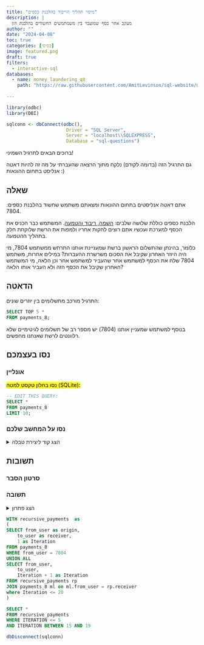 ```yaml
---
title: "מיפוי תהליך הריבוד בהלבנת כספים"
description: |
  מעקב אחר כסף שמועבר בין משמתמשים החשודים בהלבנת הון
author: ""
date: "2024-04-08"
toc: true
categories: [בסיסי]
image: featured.png
draft: true
filters:
  - interactive-sql
databases:
  - name: money_laundering_q8
    path: "https://raw.githubusercontent.com/AmitLevinson/sql-website/main/questions/8-tracking-money-layering/q8.sql"
    
---
```


```r
library(odbc)
library(DBI)

sqlconn <- dbConnect(odbc(),
                      Driver = "SQL Server",
                      Server = "localhost\\SQLEXPRESS",
                      Database = "sql-questions")
```

ברוכים הבאים לתרגיל השמיני!  

גם התרגיל הזה (בדומה לקודם) נלקח מתוך הרצאה שהעברתי על מה זה להיות דאטה אנליסט בתחום ההונאות :)

## שאלה

אתם דאטה אנליסטים בתחום ההונאות ומצאתם משתמש שחשוד בהלבנת כספים: 7804.

הלבנת כספים כוללת שלושה שלבים: [השמה, ריבוד והטמעה](https://fsctop.com/2019/03/%D7%9E%D7%94%D7%99-%D7%94%D7%9C%D7%91%D7%A0%D7%AA-%D7%94%D7%95%D7%9F-%D7%A8%D7%A7%D7%A2-%D7%95%D7%9E%D7%95%D7%A9%D7%92%D7%99-%D7%99%D7%A1%D7%95%D7%93-%D7%98%D7%A7%D7%98%D7%99%D7%A7%D7%95/). המשתמש כבר הכניס את הכסף למערכת ועכשיו אתם רוצים לחקות אחריו ולמפות את הרשת שלוקחת חלק בתהליך ה*הטמעה*.

כלומר, בהינתן שהתשלום הראשון ברשת שמעניינת אותנו התרחש ממשתמש 7804, מי היה היוזר האחרון שקיבל את הסכום משרשרת ההעברות? במילים אחרות, משתמש 7804 שלח את הכסף למשתמש אחר שהעביר למשתמש אחר וכן הלאה, מי המשתמש האחרון שקיבל את הכסף הזה ולא העביר אותו הלאה?

## הדאטה

התרגיל מורכב מתשלומים בין יוזרים שונים:

```sql
SELECT TOP 5 * 
FROM payments_8;
```

בנוסף למשתמש שמעניין אותנו (7804) יש מספר רב של תשלומים לגיטימיים שלא רלוונטים לרשת שאנחנו מחפשים.

## נסו בעצמכם

### אונליין 

<mark>נסו בחלון טקסט למטה (SQLite):</mark>

```.sql
-- EDIT THIS QUERY:
SELECT *
FROM payments_8
LIMIT 10;

```


### נסו על המחשב שלכם

<details>
<summary>הצג קוד ליצירת טבלה</summary>

```sql
CREATE TABLE payments_8 
(
    payment_id	INT,
    from_user	INT,
    to_user	INT,
    amount	INT,
    payment_date	DATE
);

INSERT INTO payments_8 (payment_id, from_user, to_user, amount, payment_date) VALUES ('1', '7804', '4360', '200', '2023-02-28');
INSERT INTO payments_8 (payment_id, from_user, to_user, amount, payment_date) VALUES ('2', '1237', '5790', '242', '2023-02-28');
INSERT INTO payments_8 (payment_id, from_user, to_user, amount, payment_date) VALUES ('3', '5363', '7800', '241', '2023-02-28');
INSERT INTO payments_8 (payment_id, from_user, to_user, amount, payment_date) VALUES ('4', '6382', '5619', '224', '2023-02-28');
INSERT INTO payments_8 (payment_id, from_user, to_user, amount, payment_date) VALUES ('5', '7962', '2729', '184', '2023-02-28');
INSERT INTO payments_8 (payment_id, from_user, to_user, amount, payment_date) VALUES ('6', '6165', '5363', '170', '2023-02-28');
INSERT INTO payments_8 (payment_id, from_user, to_user, amount, payment_date) VALUES ('7', '2165', '2502', '198', '2023-02-28');
INSERT INTO payments_8 (payment_id, from_user, to_user, amount, payment_date) VALUES ('8', '5867', '8562', '285', '2023-02-28');
INSERT INTO payments_8 (payment_id, from_user, to_user, amount, payment_date) VALUES ('9', '2021', '4386', '253', '2023-03-01');
INSERT INTO payments_8 (payment_id, from_user, to_user, amount, payment_date) VALUES ('10', '1378', '6818', '264', '2023-03-01');
INSERT INTO payments_8 (payment_id, from_user, to_user, amount, payment_date) VALUES ('11', '4360', '7503', '199', '2023-03-01');
INSERT INTO payments_8 (payment_id, from_user, to_user, amount, payment_date) VALUES ('12', '4192', '6165', '223', '2023-03-01');
INSERT INTO payments_8 (payment_id, from_user, to_user, amount, payment_date) VALUES ('13', '7764', '7226', '226', '2023-03-01');
INSERT INTO payments_8 (payment_id, from_user, to_user, amount, payment_date) VALUES ('14', '5517', '7962', '294', '2023-03-01');
INSERT INTO payments_8 (payment_id, from_user, to_user, amount, payment_date) VALUES ('15', '1150', '2021', '297', '2023-03-01');
INSERT INTO payments_8 (payment_id, from_user, to_user, amount, payment_date) VALUES ('16', '2502', '6816', '262', '2023-03-01');
INSERT INTO payments_8 (payment_id, from_user, to_user, amount, payment_date) VALUES ('17', '9990', '2625', '177', '2023-03-01');
INSERT INTO payments_8 (payment_id, from_user, to_user, amount, payment_date) VALUES ('18', '7503', '6491', '198', '2023-03-01');
INSERT INTO payments_8 (payment_id, from_user, to_user, amount, payment_date) VALUES ('19', '547', '7800', '283', '2023-03-01');
INSERT INTO payments_8 (payment_id, from_user, to_user, amount, payment_date) VALUES ('20', '355', '976', '212', '2023-03-01');
INSERT INTO payments_8 (payment_id, from_user, to_user, amount, payment_date) VALUES ('21', '3113', '928', '172', '2023-03-01');
INSERT INTO payments_8 (payment_id, from_user, to_user, amount, payment_date) VALUES ('22', '4056', '7498', '155', '2023-03-01');
INSERT INTO payments_8 (payment_id, from_user, to_user, amount, payment_date) VALUES ('23', '2508', '5867', '286', '2023-03-01');
INSERT INTO payments_8 (payment_id, from_user, to_user, amount, payment_date) VALUES ('24', '2135', '672', '280', '2023-03-01');
INSERT INTO payments_8 (payment_id, from_user, to_user, amount, payment_date) VALUES ('25', '4241', '4386', '245', '2023-03-01');
INSERT INTO payments_8 (payment_id, from_user, to_user, amount, payment_date) VALUES ('26', '2587', '5517', '184', '2023-03-01');
INSERT INTO payments_8 (payment_id, from_user, to_user, amount, payment_date) VALUES ('27', '6491', '3037', '198', '2023-03-01');
INSERT INTO payments_8 (payment_id, from_user, to_user, amount, payment_date) VALUES ('28', '9003', '3113', '169', '2023-03-01');
INSERT INTO payments_8 (payment_id, from_user, to_user, amount, payment_date) VALUES ('29', '6675', '3440', '279', '2023-03-01');
INSERT INTO payments_8 (payment_id, from_user, to_user, amount, payment_date) VALUES ('30', '8193', '976', '189', '2023-03-01');
INSERT INTO payments_8 (payment_id, from_user, to_user, amount, payment_date) VALUES ('31', '4463', '1657', '279', '2023-03-01');
INSERT INTO payments_8 (payment_id, from_user, to_user, amount, payment_date) VALUES ('32', '1416', '8562', '181', '2023-03-01');
INSERT INTO payments_8 (payment_id, from_user, to_user, amount, payment_date) VALUES ('33', '3037', '9484', '198', '2023-03-01');
INSERT INTO payments_8 (payment_id, from_user, to_user, amount, payment_date) VALUES ('34', '5669', '6286', '267', '2023-03-01');
INSERT INTO payments_8 (payment_id, from_user, to_user, amount, payment_date) VALUES ('35', '8889', '928', '153', '2023-03-01');
INSERT INTO payments_8 (payment_id, from_user, to_user, amount, payment_date) VALUES ('36', '4915', '3113', '284', '2023-03-01');
INSERT INTO payments_8 (payment_id, from_user, to_user, amount, payment_date) VALUES ('37', '8319', '9249', '240', '2023-03-01');
INSERT INTO payments_8 (payment_id, from_user, to_user, amount, payment_date) VALUES ('38', '4400', '9990', '204', '2023-03-01');
INSERT INTO payments_8 (payment_id, from_user, to_user, amount, payment_date) VALUES ('39', '9492', '9816', '265', '2023-03-01');
INSERT INTO payments_8 (payment_id, from_user, to_user, amount, payment_date) VALUES ('40', '9484', '2885', '197', '2023-03-01');
INSERT INTO payments_8 (payment_id, from_user, to_user, amount, payment_date) VALUES ('41', '870', '9207', '259', '2023-03-01');
INSERT INTO payments_8 (payment_id, from_user, to_user, amount, payment_date) VALUES ('42', '5948', '4896', '260', '2023-03-01');
INSERT INTO payments_8 (payment_id, from_user, to_user, amount, payment_date) VALUES ('43', '6818', '7949', '150', '2023-03-01');
INSERT INTO payments_8 (payment_id, from_user, to_user, amount, payment_date) VALUES ('44', '6765', '547', '216', '2023-03-01');
INSERT INTO payments_8 (payment_id, from_user, to_user, amount, payment_date) VALUES ('45', '2885', '1841', '196', '2023-03-01');
INSERT INTO payments_8 (payment_id, from_user, to_user, amount, payment_date) VALUES ('46', '392', '6862', '287', '2023-03-01');
INSERT INTO payments_8 (payment_id, from_user, to_user, amount, payment_date) VALUES ('47', '5067', '7869', '253', '2023-03-01');
INSERT INTO payments_8 (payment_id, from_user, to_user, amount, payment_date) VALUES ('48', '2729', '5948', '244', '2023-03-01');
INSERT INTO payments_8 (payment_id, from_user, to_user, amount, payment_date) VALUES ('49', '9249', '6382', '208', '2023-03-01');
INSERT INTO payments_8 (payment_id, from_user, to_user, amount, payment_date) VALUES ('50', '258', '4241', '274', '2023-03-01');
INSERT INTO payments_8 (payment_id, from_user, to_user, amount, payment_date) VALUES ('51', '1841', '7627', '196', '2023-03-01');
INSERT INTO payments_8 (payment_id, from_user, to_user, amount, payment_date) VALUES ('52', '1408', '7520', '281', '2023-03-01');
INSERT INTO payments_8 (payment_id, from_user, to_user, amount, payment_date) VALUES ('53', '9725', '8889', '221', '2023-03-01');
INSERT INTO payments_8 (payment_id, from_user, to_user, amount, payment_date) VALUES ('54', '3900', '1101', '178', '2023-03-01');
INSERT INTO payments_8 (payment_id, from_user, to_user, amount, payment_date) VALUES ('55', '657', '2587', '150', '2023-03-01');
INSERT INTO payments_8 (payment_id, from_user, to_user, amount, payment_date) VALUES ('56', '6862', '4463', '278', '2023-03-01');
INSERT INTO payments_8 (payment_id, from_user, to_user, amount, payment_date) VALUES ('57', '7627', '5923', '196', '2023-03-01');
INSERT INTO payments_8 (payment_id, from_user, to_user, amount, payment_date) VALUES ('58', '2700', '9207', '150', '2023-03-01');
INSERT INTO payments_8 (payment_id, from_user, to_user, amount, payment_date) VALUES ('59', '7687', '1408', '295', '2023-03-01');
INSERT INTO payments_8 (payment_id, from_user, to_user, amount, payment_date) VALUES ('60', '4719', '1733', '272', '2023-03-01');
INSERT INTO payments_8 (payment_id, from_user, to_user, amount, payment_date) VALUES ('61', '5923', '9464', '195', '2023-03-01');
INSERT INTO payments_8 (payment_id, from_user, to_user, amount, payment_date) VALUES ('62', '1101', '5517', '259', '2023-03-01');
INSERT INTO payments_8 (payment_id, from_user, to_user, amount, payment_date) VALUES ('63', '4478', '6286', '172', '2023-03-01');
INSERT INTO payments_8 (payment_id, from_user, to_user, amount, payment_date) VALUES ('64', '6313', '9098', '186', '2023-03-01');
INSERT INTO payments_8 (payment_id, from_user, to_user, amount, payment_date) VALUES ('65', '4426', '1867', '275', '2023-03-01');
INSERT INTO payments_8 (payment_id, from_user, to_user, amount, payment_date) VALUES ('66', '7226', '4386', '255', '2023-03-01');
INSERT INTO payments_8 (payment_id, from_user, to_user, amount, payment_date) VALUES ('67', '9464', '781', '194', '2023-03-01');
INSERT INTO payments_8 (payment_id, from_user, to_user, amount, payment_date) VALUES ('68', '2625', '500', '162', '2023-03-01');
INSERT INTO payments_8 (payment_id, from_user, to_user, amount, payment_date) VALUES ('69', '2318', '4937', '213', '2023-03-01');
INSERT INTO payments_8 (payment_id, from_user, to_user, amount, payment_date) VALUES ('70', '781', '7364', '194', '2023-03-01');
INSERT INTO payments_8 (payment_id, from_user, to_user, amount, payment_date) VALUES ('71', '9962', '2165', '212', '2023-03-01');
INSERT INTO payments_8 (payment_id, from_user, to_user, amount, payment_date) VALUES ('72', '1867', '9098', '200', '2023-03-01');
INSERT INTO payments_8 (payment_id, from_user, to_user, amount, payment_date) VALUES ('73', '2381', '4426', '233', '2023-03-01');
INSERT INTO payments_8 (payment_id, from_user, to_user, amount, payment_date) VALUES ('74', '4200', '2021', '211', '2023-03-01');
INSERT INTO payments_8 (payment_id, from_user, to_user, amount, payment_date) VALUES ('75', '954', '3440', '274', '2023-03-01');
INSERT INTO payments_8 (payment_id, from_user, to_user, amount, payment_date) VALUES ('76', '7364', '191', '194', '2023-03-02');
INSERT INTO payments_8 (payment_id, from_user, to_user, amount, payment_date) VALUES ('77', '672', '2165', '236', '2023-03-02');
INSERT INTO payments_8 (payment_id, from_user, to_user, amount, payment_date) VALUES ('78', '191', '1577', '193', '2023-03-02');
INSERT INTO payments_8 (payment_id, from_user, to_user, amount, payment_date) VALUES ('79', '1094', '3113', '251', '2023-03-02');
INSERT INTO payments_8 (payment_id, from_user, to_user, amount, payment_date) VALUES ('80', '1133', '1416', '203', '2023-03-02');
INSERT INTO payments_8 (payment_id, from_user, to_user, amount, payment_date) VALUES ('81', '500', '3669', '242', '2023-03-02');
INSERT INTO payments_8 (payment_id, from_user, to_user, amount, payment_date) VALUES ('82', '8074', '3302', '180', '2023-03-02');
INSERT INTO payments_8 (payment_id, from_user, to_user, amount, payment_date) VALUES ('83', '163', '2502', '286', '2023-03-02');
INSERT INTO payments_8 (payment_id, from_user, to_user, amount, payment_date) VALUES ('84', '1577', '2921', '192', '2023-03-02');
INSERT INTO payments_8 (payment_id, from_user, to_user, amount, payment_date) VALUES ('85', '7558', '2502', '187', '2023-03-02');
INSERT INTO payments_8 (payment_id, from_user, to_user, amount, payment_date) VALUES ('86', '180', '7241', '168', '2023-03-02');
INSERT INTO payments_8 (payment_id, from_user, to_user, amount, payment_date) VALUES ('87', '2921', '6093', '192', '2023-03-02');
INSERT INTO payments_8 (payment_id, from_user, to_user, amount, payment_date) VALUES ('88', '5790', '9003', '231', '2023-03-02');
INSERT INTO payments_8 (payment_id, from_user, to_user, amount, payment_date) VALUES ('89', '4247', '552', '216', '2023-03-02');
INSERT INTO payments_8 (payment_id, from_user, to_user, amount, payment_date) VALUES ('90', '7449', '2165', '171', '2023-03-02');
INSERT INTO payments_8 (payment_id, from_user, to_user, amount, payment_date) VALUES ('91', '7869', '4400', '258', '2023-03-02');
INSERT INTO payments_8 (payment_id, from_user, to_user, amount, payment_date) VALUES ('92', '4111', '8474', '176', '2023-03-02');
INSERT INTO payments_8 (payment_id, from_user, to_user, amount, payment_date) VALUES ('93', '6093', '3423', '192', '2023-03-02');
INSERT INTO payments_8 (payment_id, from_user, to_user, amount, payment_date) VALUES ('94', '5013', '1733', '176', '2023-03-02');
INSERT INTO payments_8 (payment_id, from_user, to_user, amount, payment_date) VALUES ('95', '592', '8319', '225', '2023-03-02');
INSERT INTO payments_8 (payment_id, from_user, to_user, amount, payment_date) VALUES ('96', '4386', '4192', '254', '2023-03-02');
INSERT INTO payments_8 (payment_id, from_user, to_user, amount, payment_date) VALUES ('97', '4937', '258', '209', '2023-03-02');
INSERT INTO payments_8 (payment_id, from_user, to_user, amount, payment_date) VALUES ('98', '8647', '1657', '194', '2023-03-02');
INSERT INTO payments_8 (payment_id, from_user, to_user, amount, payment_date) VALUES ('99', '3423', '5649', '191', '2023-03-02');
INSERT INTO payments_8 (payment_id, from_user, to_user, amount, payment_date) VALUES ('100', '928', '7791', '169', '2023-03-02');
INSERT INTO payments_8 (payment_id, from_user, to_user, amount, payment_date) VALUES ('101', '5649', '1721', '190', '2023-03-02');
INSERT INTO payments_8 (payment_id, from_user, to_user, amount, payment_date) VALUES ('102', '7241', '7687', '226', '2023-03-02');
INSERT INTO payments_8 (payment_id, from_user, to_user, amount, payment_date) VALUES ('103', '6914', '7687', '202', '2023-03-02');
INSERT INTO payments_8 (payment_id, from_user, to_user, amount, payment_date) VALUES ('104', '6816', '1867', '291', '2023-03-02');
INSERT INTO payments_8 (payment_id, from_user, to_user, amount, payment_date) VALUES ('105', '1721', 'NA', '190', '2023-03-02');
INSERT INTO payments_8 (payment_id, from_user, to_user, amount, payment_date) VALUES ('106', '7498', '1657', '221', '2023-03-02');

```

</details>

## תשובות

### סרטון הסבר





### תשובה

<details>

<summary>הצג פתרון</summary>


```sql

WITH recursive_payments  as 
(
SELECT from_user as origin,
	to_user as receiver,
	1 as Iteration
FROM payments_8
WHERE from_user = 7804
UNION ALL
SELECT from_user,
	to_user,
	Iteration + 1 as Iteration
FROM recursive_payments rp
JOIN payments_8 ml on ml.from_user = rp.receiver
where Iteration <= 20
)

SELECT * 
FROM recursive_payments

```

</details>

```sql
WITH recursive_payments  as 
(
SELECT from_user as origin,
	to_user as receiver,
	1 as Iteration
FROM payments_8
WHERE from_user = 7804
UNION ALL
SELECT from_user,
	to_user,
	Iteration + 1 as Iteration
FROM recursive_payments rp
JOIN payments_8 ml on ml.from_user = rp.receiver
where Iteration <= 20
)

SELECT * 
FROM recursive_payments
WHERE ITERATION <= 5
AND ITERATION BETWEEN 15 AND 19
```



```r
dbDisconnect(sqlconn)
```
